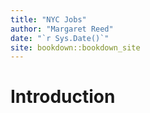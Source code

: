 ```yaml
--- 
title: "NYC Jobs"
author: "Margaret Reed"
date: "`r Sys.Date()`"
site: bookdown::bookdown_site
---
```


# Introduction

